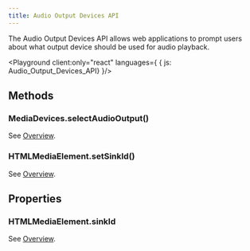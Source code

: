 ```yaml
---
title: Audio Output Devices API
---
```



The Audio Output Devices API allows web applications to prompt users about what output device should be used for audio playback.

<LinkCard
  title="Audio Output Devices API - Web APIs | MDN"
  href="https://developer.mozilla.org/en-US/docs/Web/API/Audio_Output_Devices_API"
  target="_blank"
/>

<Playground client:only="react" languages={ { js: Audio_Output_Devices_API} }/>

## Methods

### MediaDevices.selectAudioOutput()

<LinkCard
  title="MediaDevices: selectAudioOutput() method | MDN"
  href="https://developer.mozilla.org/en-US/docs/Web/API/MediaDevices/selectAudioOutput"
  target="_blank"
/>

See [Overview](#_top).

### HTMLMediaElement.setSinkId()

<LinkCard
  title="HTMLMediaElement: setSinkId() method | MDN"
  href="https://developer.mozilla.org/en-US/docs/Web/API/HTMLMediaElement/setSinkId"
  target="_blank"
/>

See [Overview](#_top).

## Properties

### HTMLMediaElement.sinkId

<LinkCard
  title="HTMLMediaElement: sinkId property | MDN"
  href="https://developer.mozilla.org/en-US/docs/Web/API/HTMLMediaElement/sinkId"
  target="_blank"
/>

See [Overview](#_top).